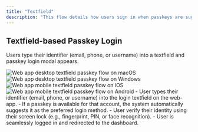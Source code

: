```yaml
---
title: "Textfield"
description: "This flow details how users sign in when passkeys are suggested based on email/username provided by the user in the textfield."
---
```


## Textfield-based Passkey Login

Users type their identifier (email, phone, or username) into a textfield and passkey login modal appears.

<Tabs>
  <Tab title="macOS">
    <Frame caption="macOS textfield passkey flow">
      <img src="/images/authentication-flow/web-app/desktop/textfield-passkeys-macos.png" alt="Web app desktop textfield passkey flow on macOS" />
    </Frame>
  </Tab>

<Tab title="Windows">
    <Frame caption="Windows textfield passkey flow">
        <img
            src="/images/authentication-flow/web-app/desktop/textfield-passkeys-windows.png"
            alt="Web app desktop textfield passkey flow on Windows"
        />
    </Frame>
</Tab>

<Tab title="iOS">
    <Frame caption="iOS textfield passkey flow">
        <img
            src="/images/authentication-flow/web-app/mobile/textfield-passkeys-ios.png"
            alt="Web app mobile textfield passkey flow on iOS"
        />
    </Frame>
</Tab>

  <Tab title="Android">
    <Frame caption="Android textfield passkey flow">
      <img src="/images/authentication-flow/web-app/mobile/textfield-passkeys-android.png" alt="Web app mobile textfield passkey flow on Android" />
    </Frame>
  </Tab>
</Tabs>

<Steps>
    <Step title="User enters identifier">
        - User types their identifier (email, phone, or username) into the login textfield on the web-app.
    </Step>
    <Step title="OS-native biometric modal appears">
        - If a passkey is available for that account, the system automatically suggests it as the preferred login method.
        - User verify their identity using their screen lock (e.g., fingerprint, PIN, or face recognition).
    </Step>
     <Step title="Access granted">
        - User is seamlessly logged in and redirected to the dashboard.
    </Step>

</Steps>

